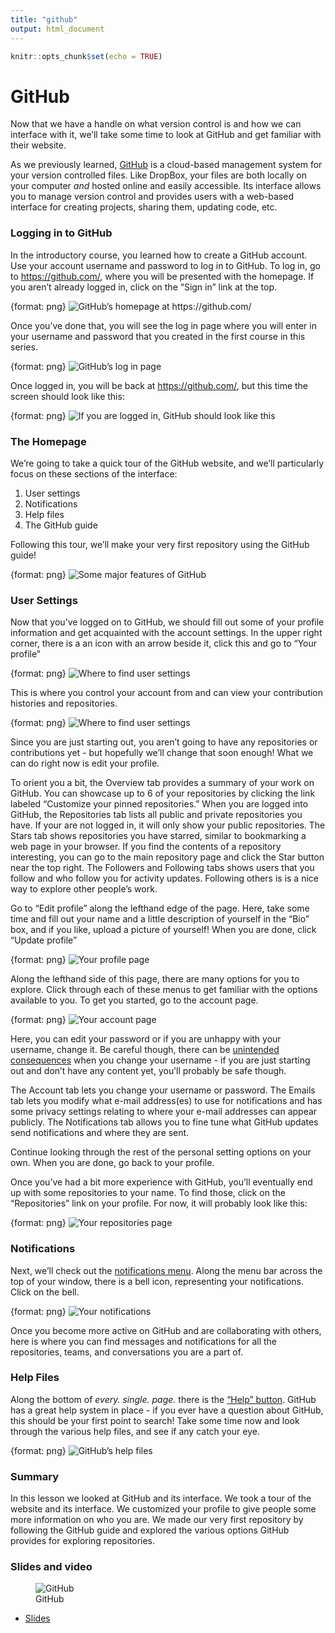 ```yaml
---
title: "github"
output: html_document
---
```


```r
knitr::opts_chunk$set(echo = TRUE)
```

# GitHub

Now that we have a handle on what version control is and how we can interface with it, we'll take some time to look at GitHub and get familiar with their website.

As we previously learned, [GitHub](https://github.com/) is a cloud-based management system for your version controlled files. Like DropBox, your files are both locally on your computer *and* hosted online and easily accessible. Its interface allows you to manage version control and provides users with a web-based interface for creating projects, sharing them, updating code, etc.

### Logging in to GitHub

In the introductory course, you learned how to create a GitHub account. Use your account username and password to log in to GitHub. To log in, go to [https://github.com/](https://github.com/), where you will be presented with the homepage. If you aren't already logged in, click on the "Sign in" link at the top.

{format: png}
![GitHub's homepage at https://github.com/](https://docs.google.com/presentation/d/1cvz17dNvOlb5bwPCd2WGFl96zCU9oUWpZMTqcSJyuCo/export/png?id=1cvz17dNvOlb5bwPCd2WGFl96zCU9oUWpZMTqcSJyuCo&pageid=g2bfdb07292_0_151)

Once you've done that, you will see the log in page where you will enter in your username and password that you created in the first course in this series.

{format: png}
![GitHub's log in page](https://docs.google.com/presentation/d/1cvz17dNvOlb5bwPCd2WGFl96zCU9oUWpZMTqcSJyuCo/export/png?id=1cvz17dNvOlb5bwPCd2WGFl96zCU9oUWpZMTqcSJyuCo&pageid=g350e5d150f_0_1)

Once logged in, you will be back at [https://github.com/](https://github.com/), but this time the screen should look like this:

{format: png}
![If you are logged in, GitHub should look like this](https://docs.google.com/presentation/d/1cvz17dNvOlb5bwPCd2WGFl96zCU9oUWpZMTqcSJyuCo/export/png?id=1cvz17dNvOlb5bwPCd2WGFl96zCU9oUWpZMTqcSJyuCo&pageid=g350e5d150f_0_6)

### The Homepage

We're going to take a quick tour of the GitHub website, and we'll particularly focus on these sections of the interface:

1. User settings  
2. Notifications  
3. Help files  
4. The GitHub guide

Following this tour, we'll make your very first repository using the GitHub guide!

{format: png}
![Some major features of GitHub](https://docs.google.com/presentation/d/1cvz17dNvOlb5bwPCd2WGFl96zCU9oUWpZMTqcSJyuCo/export/png?id=1cvz17dNvOlb5bwPCd2WGFl96zCU9oUWpZMTqcSJyuCo&pageid=g350e5d150f_0_29)

### User Settings

Now that you've logged on to GitHub, we should fill out some of your profile information and get acquainted with the account settings. In the upper right corner, there is a an icon with an arrow beside it, click this and go to "Your profile"

{format: png}
![Where to find user settings](https://docs.google.com/presentation/d/1cvz17dNvOlb5bwPCd2WGFl96zCU9oUWpZMTqcSJyuCo/export/png?id=1cvz17dNvOlb5bwPCd2WGFl96zCU9oUWpZMTqcSJyuCo&pageid=g350e5d150f_0_51)

This is where you control your account from and can view your contribution histories and repositories.

{format: png}
![Where to find user settings](https://docs.google.com/presentation/d/1cvz17dNvOlb5bwPCd2WGFl96zCU9oUWpZMTqcSJyuCo/export/png?id=1cvz17dNvOlb5bwPCd2WGFl96zCU9oUWpZMTqcSJyuCo&pageid=g350e5d150f_0_25)

Since you are just starting out, you aren't going to have any repositories or contributions yet - but hopefully we'll change that soon enough! What we can do right now is edit your profile.

To orient you a bit, the Overview tab provides a summary of your work on GitHub. You can showcase up to 6 of your repositories by clicking the link labeled "Customize your pinned repositories." When you are logged into GitHub, the Repositories tab lists all public and private repositories you have. If your are not logged in, it will only show your public repositories. The Stars tab shows repositories you have starred, similar to bookmarking a web page in your browser. If you find the contents of a repository interesting, you can go to the main repository page and click the Star button near the top right. The Followers and Following tabs shows users that you follow and who follow you for activity updates. Following others is is a nice way to explore other people's work.

Go to "Edit profile" along the lefthand edge of the page. Here, take some time and fill out your name and a little description of yourself in the "Bio" box, and if you like, upload a picture of yourself! When you are done, click "Update profile"

{format: png}
![Your profile page](https://docs.google.com/presentation/d/1cvz17dNvOlb5bwPCd2WGFl96zCU9oUWpZMTqcSJyuCo/export/png?id=1cvz17dNvOlb5bwPCd2WGFl96zCU9oUWpZMTqcSJyuCo&pageid=g3b59a34a94_2_0)

Along the lefthand side of this page, there are many options for you to explore. Click through each of these menus to get familiar with the options available to you. To get you started, go to the account page.

{format: png}
![Your account page](https://docs.google.com/presentation/d/1cvz17dNvOlb5bwPCd2WGFl96zCU9oUWpZMTqcSJyuCo/export/png?id=1cvz17dNvOlb5bwPCd2WGFl96zCU9oUWpZMTqcSJyuCo&pageid=g3b59a34a94_2_162)

Here, you can edit your password or if you are unhappy with your username, change it. Be careful though, there can be [unintended consequences](https://help.github.com/articles/what-happens-when-i-change-my-username/) when you change your username - if you are just starting out and don't have any content yet, you'll probably be safe though.

The Account tab lets you change your username or password. The Emails tab lets you modify what e-mail address(es) to use for notifications and has some privacy settings relating to where your e-mail addresses can appear publicly. The Notifications tab allows you to fine tune what GitHub updates send notifications and where they are sent.

Continue looking through the rest of the personal setting options on your own. When you are done, go back to your profile.

Once you've had a bit more experience with GitHub, you'll eventually end up with some repositories to your name. To find those, click on the "Repositories" link on your profile. For now, it will probably look like this:

{format: png}
![Your repositories page](https://docs.google.com/presentation/d/1cvz17dNvOlb5bwPCd2WGFl96zCU9oUWpZMTqcSJyuCo/export/png?id=1cvz17dNvOlb5bwPCd2WGFl96zCU9oUWpZMTqcSJyuCo&pageid=g350e5d150f_0_82)

### Notifications  

Next, we'll check out the [notifications menu](https://github.com/notifications). Along the menu bar across the top of your window, there is a bell icon, representing your notifications. Click on the bell.

{format: png}
![Your notifications](https://docs.google.com/presentation/d/1cvz17dNvOlb5bwPCd2WGFl96zCU9oUWpZMTqcSJyuCo/export/png?id=1cvz17dNvOlb5bwPCd2WGFl96zCU9oUWpZMTqcSJyuCo&pageid=g350e5d150f_0_114)

Once you become more active on GitHub and are collaborating with others, here is where you can find messages and notifications for all the repositories, teams, and conversations you are a part of.

### Help Files

Along the bottom of *every. single. page.* there is the ["Help" button](https://help.github.com/). GitHub has a great help system in place - if you ever have a question about GitHub, this should be your first point to search! Take some time now and look through the various help files, and see if any catch your eye.

{format: png}
![GitHub's help files](https://docs.google.com/presentation/d/1cvz17dNvOlb5bwPCd2WGFl96zCU9oUWpZMTqcSJyuCo/export/png?id=1cvz17dNvOlb5bwPCd2WGFl96zCU9oUWpZMTqcSJyuCo&pageid=g350e5d150f_0_122)

### Summary

In this lesson we looked at GitHub and its interface. We took a tour of the website and its interface. We customized your profile to give people some more information on who you are. We made our very first repository by following the GitHub guide and explored the various options GitHub provides for exploring repositories.  

### Slides and video

![GitHub](https://youtu.be/HJUiSgqAqEQ)

* [Slides](https://docs.google.com/presentation/d/1cvz17dNvOlb5bwPCd2WGFl96zCU9oUWpZMTqcSJyuCo/edit?usp=sharing)  
